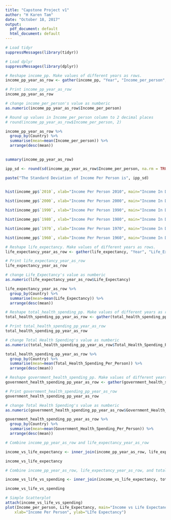 ```yaml
---
title: "Capstone Project v1"
author: "H Karen Tam"
date: "October 18, 2017"
output:
  pdf_document: default
  html_document: default
---
```



```r

# Load tidyr
suppressMessages(library(tidyr))

# Load dplyr
suppressMessages(library(dplyr))

# Reshape income_pp. Make values of different years as rows. 
income_pp_year_as_row <- gather(income_pp, "Year", "Income_per_person", 2:53, na.rm = FALSE)

# Print income_pp_year_as_row
income_pp_year_as_row

# change income_per_person's value as numberic 
as.numeric(income_pp_year_as_row$Income_per_person)

# Round up values in Income_per_person column to 2 decimal places
# round(income_pp_year_as_row$Income_per_person, 2)

income_pp_year_as_row %>% 
  group_by(Country) %>% 
  summarise(mean=mean(Income_per_person)) %>%
  arrange(desc(mean))
  
```
```r

summary(income_pp_year_as_row)

ipp_sd <- round(sd(income_pp_year_as_row$Income_per_person, na.rm = TRUE), 2)

paste("The Standard Deviation of Income Per Person is", ipp_sd)
  
```

```r

hist(income_pp$`2010`, xlab="Income Per Person 2010", main="Income In Different Countries in 2010")

hist(income_pp$`2000`, xlab="Income Per Person 2000", main="Income In Different Countries in 2000")

hist(income_pp$`1990`, xlab="Income Per Person 1990", main="Income In Different Countries in 1990")

hist(income_pp$`1980`, xlab="Income Per Person 1980", main="Income In Different Countries in 1980")

hist(income_pp$`1970`, xlab="Income Per Person 1970", main="Income In Different Countries in 1970")

hist(income_pp$`1960`, xlab="Income Per Person 1960", main="Income In Different Countries in 1960")

```
```r

# Reshape life_expectancy. Make values of different years as rows. 
life_expectancy_year_as_row <- gather(life_expectancy, "Year", "Life_Expectancy", 2:58, na.rm = FALSE)

# Print life_expectancy_year_as_row
life_expectancy_year_as_row

# change Life_Expectancy's value as numberic 
as.numeric(life_expectancy_year_as_row$Life_Expectancy)

life_expectancy_year_as_row %>% 
  group_by(Country) %>% 
  summarise(mean=mean(Life_Expectancy)) %>%
  arrange(desc(mean))

```

```r

# Reshape total_health_spending_pp. Make values of different years as rows. 
total_health_spending_pp_year_as_row <- gather(total_health_spending_pp, "Year", "Total_Health_Spending_Per_Person", 2:17, na.rm = FALSE)

# Print total_health_spending_pp_year_as_row
total_health_spending_pp_year_as_row

# change Total Health Spending's value as numberic 
as.numeric(total_health_spending_pp_year_as_row$Total_Health_Spending_Per_Person)

total_health_spending_pp_year_as_row %>% 
  group_by(Country) %>% 
  summarise(mean=mean(Total_Health_Spending_Per_Person)) %>%
  arrange(desc(mean))

```
```r

# Reshape government_health_spending_pp. Make values of different years as rows. 
government_health_spending_pp_year_as_row <- gather(government_health_spending_pp, "Year", "Government_Health_Spending_Per_Person", 2:17, na.rm = FALSE)

# Print government_health_spending_pp_year_as_row
government_health_spending_pp_year_as_row

# change Total Health Spending's value as numberic 
as.numeric(government_health_spending_pp_year_as_row$Government_Health_Spending_Per_Person)

government_health_spending_pp_year_as_row %>% 
  group_by(Country) %>% 
  summarise(mean=mean(Government_Health_Spending_Per_Person)) %>%
  arrange(desc(mean))

```

```r
# Combine income_pp_year_as_row and life_expectancy_year_as_row

income_vs_life_expectancy <- inner_join(income_pp_year_as_row, life_expectancy_year_as_row)

income_vs_life_expectancy

# Combine income_pp_year_as_row, life_expectancy_year_as_row, and total_health_spending_pp_year_as_row

income_vs_life_vs_spending <- inner_join(income_vs_life_expectancy, total_health_spending_pp_year_as_row)

income_vs_life_vs_spending

```
```r
# Simple Scatterplot
attach(income_vs_life_vs_spending)
plot(Income_per_person, Life_Expectancy, main="Income vs Life Expectancy", 
  	xlab="Income Per Person", ylab="LIfe Expectancy")

```

